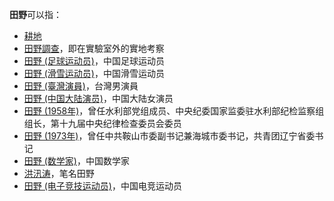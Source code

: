 '''田野'''可以指：
* [[耕地|耕地]]
* [[田野調查|田野調查]]，即在實驗室外的實地考察
* [[田野_(足球运动员)|田野 (足球运动员)]]，中国足球运动员
* [[田野_(滑雪运动员)|田野 (滑雪运动员)]]，中国滑雪运动员
* [[田野_(臺灣演員)|田野 (臺灣演員)]]，台灣男演員
* [[田野_(中国大陆演员)|田野 (中国大陆演员)]]，中国大陆女演员
* [[田野_(1958年)|田野 (1958年)]]，曾任水利部党组成员、中央纪委国家监委驻水利部纪检监察组组长，第十九届中央纪律检查委员会委员
* [[田野_(1973年)|田野 (1973年)]]，曾任中共鞍山市委副书记兼海城市委书记，共青团辽宁省委书记
* [[田野_(数学家)|田野 (数学家)]]，中国数学家
* [[洪汛涛|洪汛涛]]，笔名田野
* [[田野_(电子竞技运动员)|田野 (电子竞技运动员)]]，中国电竞运动员
{{Disambiguation|Cat=二字消歧义}}